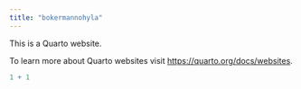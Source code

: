 ```yaml
---
title: "bokermannohyla"
---
```


This is a Quarto website.

To learn more about Quarto websites visit <https://quarto.org/docs/websites>.

```r
1 + 1
```
